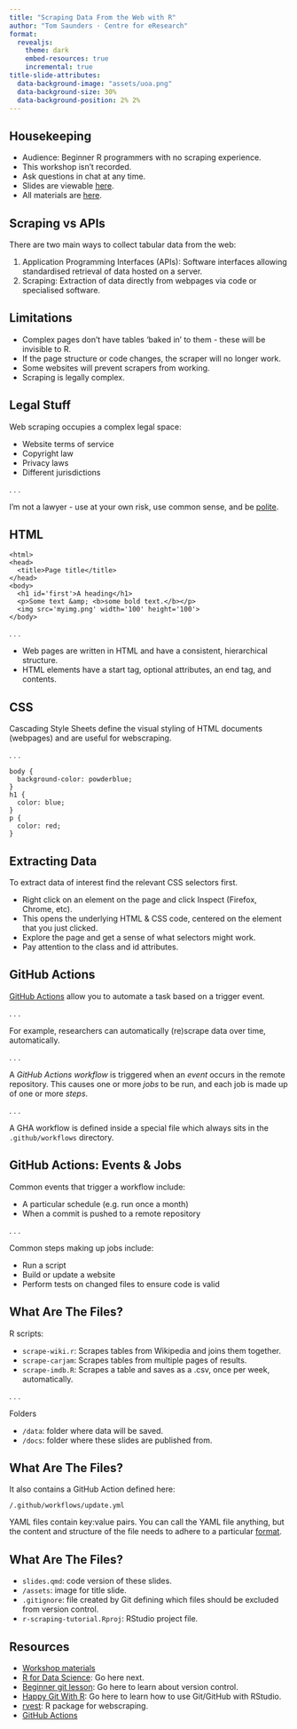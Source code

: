 ```yaml
---
title: "Scraping Data From the Web with R"
author: "Tom Saunders · Centre for eResearch"
format:
  revealjs:
    theme: dark
    embed-resources: true
    incremental: true
title-slide-attributes: 
  data-background-image: "assets/uoa.png"
  data-background-size: 30%
  data-background-position: 2% 2%
---
```


## Housekeeping {header=false}

- Audience: Beginner R programmers with no scraping experience.
- This workshop isn't recorded.
- Ask questions in chat at any time.
- Slides are viewable [here](https://tesaunders.github.io/scraping-tutorial/).
- All materials are [here](https://github.com/tesaunders/scraping-tutorial).

## Scraping vs APIs

There are two main ways to collect tabular data from the web:

1. Application Programming Interfaces (APIs): Software interfaces allowing standardised retrieval of data hosted on a server.
2. Scraping: Extraction of data directly from webpages via code or specialised software.

## Limitations

- Complex pages don't have tables 'baked in' to them - these will be invisible to R.
- If the page structure or code changes, the scraper will no longer work.
- Some websites will prevent scrapers from working.
- Scraping is legally complex.

## Legal Stuff

Web scraping occupies a complex legal space:

- Website terms of service
- Copyright law
- Privacy laws
- Different jurisdictions

. . .

I'm not a lawyer - use at your own risk, use common sense, and be [polite](https://dmi3kno.github.io/polite/).

## HTML

```
<html>
<head>
  <title>Page title</title>
</head>
<body>
  <h1 id='first'>A heading</h1>
  <p>Some text &amp; <b>some bold text.</b></p>
  <img src='myimg.png' width='100' height='100'>
</body>
```
. . .

- Web pages are written in HTML and have a consistent, hierarchical structure.
- HTML elements have a start tag, optional attributes, an end tag, and contents.

## CSS

Cascading Style Sheets define the visual styling of HTML documents (webpages) and are useful for webscraping.

. . .

```
body {
  background-color: powderblue;
}
h1 {
  color: blue;
}
p {
  color: red;
}
```

## Extracting Data

To extract data of interest find the relevant CSS selectors first.

- Right click on an element on the page and click Inspect (Firefox, Chrome, etc). 
- This opens the underlying HTML & CSS code, centered on the element that you just clicked. 
- Explore the page and get a sense of what selectors might work. 
- Pay attention to the class and id attributes.

## GitHub Actions

[GitHub Actions](https://docs.github.com/en/actions/about-github-actions/understanding-github-actions) allow you to automate a task based on a trigger event.

. . .

For example, researchers can automatically (re)scrape data over time, automatically.

. . .

A *GitHub Actions workflow* is triggered when an *event* occurs in the remote repository. This causes one or more *jobs* to be run, and each job is made up of one or more *steps*.

. . .

A GHA workflow is defined inside a special file which always sits in the `.github/workflows` directory. 

## GitHub Actions: Events & Jobs

Common events that trigger a workflow include:

- A particular schedule (e.g. run once a month)
- When a commit is pushed to a remote repository

. . .

Common steps making up jobs include:

- Run a script
- Build or update a website
- Perform tests on changed files to ensure code is valid

## What Are The Files?

R scripts: 

- `scrape-wiki.r`: Scrapes tables from Wikipedia and joins them together.
- `scrape-carjam`: Scrapes tables from multiple pages of results.
- `scrape-imdb.R`: Scrapes a table and saves as a .csv, once per week, automatically.

. . .

Folders 

- `/data`: folder where data will be saved.
- `/docs`: folder where these slides are published from.

## What Are The Files?

It also contains a GitHub Action defined here:

`/.github/workflows/update.yml`

YAML files contain key:value pairs. You can call the YAML file anything, but the content and structure of the file needs to adhere to a particular [format](https://docs.github.com/en/actions/writing-workflows/workflow-syntax-for-github-actions). 

## What Are The Files?

- `slides.qmd`: code version of these slides.
- `/assets`: image for title slide.
- `.gitignore`: file created by Git defining which files should be excluded from version control.
- `r-scraping-tutorial.Rproj`: RStudio project file.

## Resources

- [Workshop materials](https://github.com/tesaunders/r-scraping-tutorial)
- [R for Data Science](https://r4ds.hadley.nz/webscraping.html): Go here next.
- [Beginner git lesson](https://uoa-eresearch.github.io/git-novice/): Go here to learn about version control.
- [Happy Git With R](https://happygitwithr.com/): Go here to learn how to use Git/GitHub with RStudio.
- [rvest](https://rvest.tidyverse.org/): R package for webscraping.
- [GitHub Actions](https://docs.github.com/en/actions/about-github-actions/understanding-github-actions)